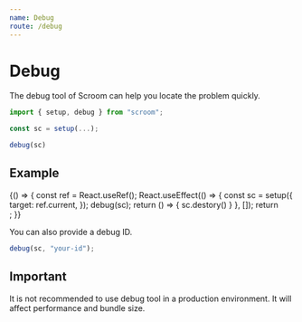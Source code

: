 ```yaml
---
name: Debug
route: /debug
---
```



# Debug

The debug tool of Scroom can help you locate the problem quickly.

```js
import { setup, debug } from "scroom";

const sc = setup(...);

debug(sc)
```

## Example

<Playground>
  {() => {
    const ref = React.useRef();
    React.useEffect(() => {
      const sc = setup({
        target: ref.current,
      });
      debug(sc);
      return () => {
          sc.destory()
      }
    }, []);
    return <div ref={ref} style={{ height: "300px" }} />;
  }}
</Playground>

<br/>

You can also provide a debug ID.

```js
debug(sc, "your-id");
```

## Important

It is not recommended to use debug tool in a production environment. It will affect performance and bundle size.
